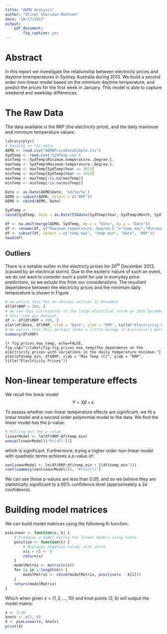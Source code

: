 ```yaml
---
title: "AEMO Analysis"
author: "Oliver Sheridan-Methven"
date: "10/17/2017"
output: 
    pdf_document: 
        fig_caption: yes
---
```



# Abstract 

In this report we investigate the relationship between electricity prices
and daytime tmemperatures in Sydney Australia during 2013. We build a
second order non-linear model based on the minimum daytime temperature,
and predict the prices for the first week in January. This model is able to 
capture weekend and weekday differences.

# The Raw Data

The data available is the RRP (the electricity price), and the daily 
maximum and minimum temperature values:

```r
library(plyr)
# Reading in the data:
AEMO <- read.csv("AEMOPriceDataSimple.csv")
SydTemp <- read.csv("SydTemp.csv")
minTemp <- SydTemp$Minimum.temperature..Degree.C.
maxTemp <- SydTemp$Maximum.temperature..Degree.C.
maxTemp <- maxTemp[SydTemp$Year == 2013]
minTemp <- minTemp[SydTemp$Year == 2013]
maxTemp <- maxTemp[!is.na(maxTemp)]
minTemp <- minTemp[!is.na(minTemp)]

Date <- as.Date(AEMO$Date, '%d/%m/%y')
AEMO <- subset(AEMO, select = c("RRP"))
AEMO <- cbind(AEMO, Date)

SydTemp <-
cbind(SydTemp, Date = as.Date(ISOdate(SydTemp$Year, SydTemp$Month, SydTemp$Day)))

df <- na.omit(merge(AEMO, SydTemp, by.x = "Date", by.y = "Date"))
df <- rename(df, c("Maximum.temperature..Degree.C."="temp_max","Minimum.temperature..Degree.C."="temp_min"))
df <- subset(df, select = c("temp_max", "temp_min", "Date", 'RRP'))
head(df)
```

## Outliers

There is a notable outlier in the electricty prices for 20^th^ December 2013, 
(caused by an electrical storm). Due to the esoteric nature of such an event,
we do not want to consider such a point for use in everyday price predictions, 
so we exlude this from our considerations. The resultant dependence between the 
electricity prices and the minimum daily temperature is shown in  Figure \ref{fig:fig_prices_max_temp}. 

```r
# we notice this has an obvious outlier in December
df[df$RRP > 200, ]
# we see this corresponds to the large electrical storm on 20th December 2013, so will delete
# this from our dataset.
df <- df[df$RRP < 200, ]
plot(df$Date, df$RRP, xlab = "Date", ylab = "RRP", title("Electricity Prices"))
# We notice that this perhaps looks a little buldge in Australia's Winter months (May-September)
summary(df$RRP)
```

```{r fig_prices_max_temp, echo=FALSE, fig.cap="\\label{fig:fig_prices_max_temp}The dependence on the electricity prices with variations in the daily temperature minimum."}
plot(df$temp_min, df$RRP, xlab = "Max Temp (C)", ylab = "RRP", title("Electricity Prices"))
```

# Non-linear temperature effects 

We recall the linear model
$$
Y = X\beta + \epsilon.
$$

To assess whether non-linear temperature effects are significant, we fit a 
linear model and a second order polynomial model to the data. We find the 
linear model has the $p$-value:

```r
# Pulling out the p_value
linearModel <- lm(df$RRP~df$temp_min)
anova(linearModel)$'Pr(>F)'[1]
```
which is significant. Furthermore, trying a higher order non-linear model
with quadratic terms achieves a $p$-value of:
```r
nonlinearModel <- lm(df$RRP~df$temp_min + I(df$temp_min^2))
coef(summary(nonlinearModel))[, "Pr(>|t|)"]
```
We can see these p-values are less than 0.05, and so we believe they are 
statistically significant to a 95% confidence level (approximately a $2\sigma$ 
confidence). 


# Building model matrices

We can build model matrices using the following R-function: 

```r
pieLinear <- function(x, k) {
    # Produces a model matrix for linear models using knots.
    positive <- function(x) {
        # Replaces negative values with zeros.
        x[x < 0] <- 0
        return(x)
    }
    modelMatrix <- matrix(c(x))
    for (i in 1:length(k)) {
        modelMatrix <- cbind(modelMatrix, positive(x - k[i]))
    }
    return(modelMatrix)
}
```

Which when given $x = (1,2,\dots,10)$ and knot points $(2,6)$ will output the
model matrix:

```r
x <- 1:10
knots <- c(2, 6)
X <- pieLinear(x, knots)
print(X)
```

